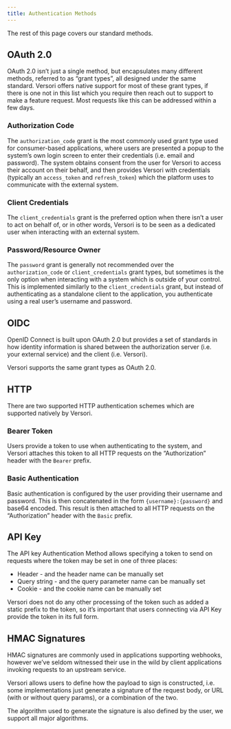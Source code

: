 ```yaml
---
title: Authentication Methods
---
```



<AuthenticationMethodsOverview />

The rest of this page covers our standard methods.

## OAuth 2.0

OAuth 2.0 isn’t just a single method, but encapsulates many different methods, referred to as “grant types”, all
designed under the same standard. Versori offers native support for most of these grant types, if there is one not in
this list which you require then reach out to support to make a feature request. Most requests like this can be
addressed within a few days.

### Authorization Code

The `authorization_code` grant is the most commonly used grant type used for consumer-based applications, where users
are presented a popup to the system’s own login screen to enter their credentials (i.e. email and password). The system
obtains consent from the user for Versori to access their account on their behalf, and then provides Versori with
credentials (typically an `access_token` and `refresh_token`) which the platform uses to communicate with the external
system.

### Client Credentials

The `client_credentials` grant is the preferred option when there isn’t a user to act on behalf of, or in other words,
Versori is to be seen as a dedicated user when interacting with an external system.

### Password/Resource Owner

The `password` grant is generally not recommended over the `authorization_code` or `client_credentials` grant types, but
sometimes is the only option when interacting with a system which is outside of your control. This is implemented
similarly to the `client_credentials` grant, but instead of authenticating as a standalone client to the application,
you authenticate using a real user’s username and password.

## OIDC

OpenID Connect is built upon OAuth 2.0 but provides a set of standards in how identity information is shared between the
authorization server (i.e. your external service) and the client (i.e. Versori).

Versori supports the same grant types as OAuth 2.0.

## HTTP

There are two supported HTTP authentication schemes which are supported natively by Versori.

### Bearer Token

Users provide a token to use when authenticating to the system, and Versori attaches this token to all HTTP requests on
the “Authorization” header with the `Bearer` prefix.

### Basic Authentication

Basic authentication is configured by the user providing their username and password. This is then concatenated in the
form `{username}:{password}` and base64 encoded. This result is then attached to all HTTP requests on the
“Authorization” header with the `Basic` prefix.

## API Key

The API key Authentication Method allows specifying a token to send on requests where the token may be set in one of
three places:

-   Header - and the header name can be manually set
-   Query string - and the query parameter name can be manually set
-   Cookie - and the cookie name can be manually set

Versori does not do any other processing of the token such as added a static prefix to the token, so it’s important that
users connecting via API Key provide the token in its full form.

## HMAC Signatures

HMAC signatures are commonly used in applications supporting webhooks, however we’ve seldom witnessed their use in the
wild by client applications invoking requests to an upstream service.

Versori allows users to define how the payload to sign is constructed, i.e. some implementations just generate a
signature of the request body, or URL (with or without query params), or a combination of the two.

The algorithm used to generate the signature is also defined by the user, we support all major algorithms.
